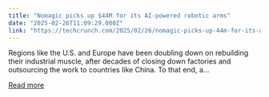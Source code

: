 ```yaml
---
title: "Nomagic picks up $44M for its AI-powered robotic arms"
date: "2025-02-26T11:09:29.000Z"
link: "https://techcrunch.com/2025/02/26/nomagic-picks-up-44m-for-its-ai-powered-robotic-arms/"
---
```


Regions like the U.S. and Europe have been doubling down on rebuilding their industrial muscle, after decades of closing down factories and outsourcing the work to countries like China. To that end, a...

[Read more](https://techcrunch.com/2025/02/26/nomagic-picks-up-44m-for-its-ai-powered-robotic-arms/)
